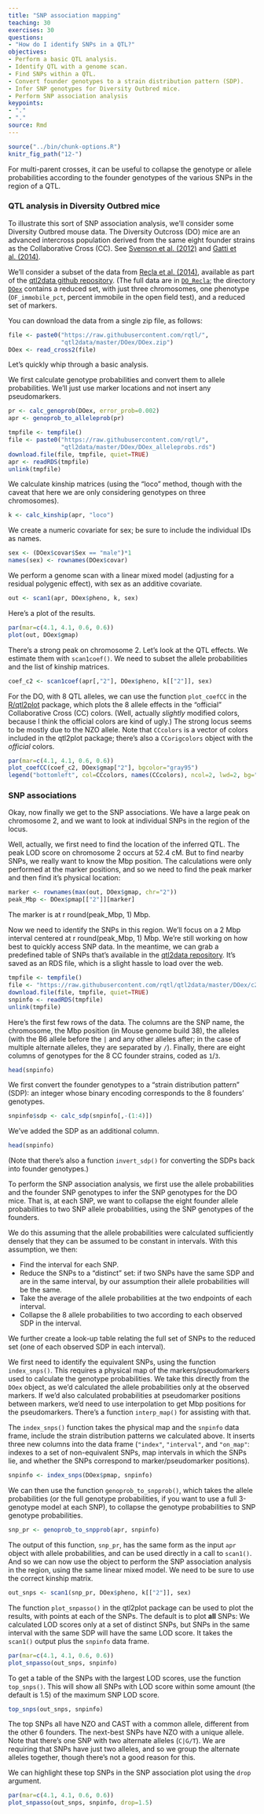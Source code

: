 ```yaml
---
title: "SNP association mapping"
teaching: 30
exercises: 30
questions:
- "How do I identify SNPs in a QTL?"
objectives:
- Perform a basic QTL analysis.
- Identify QTL with a genome scan.
- Find SNPs within a QTL.
- Convert founder genotypes to a strain distribution pattern (SDP).
- Infer SNP genotypes for Diversity Outbred mice.
- Perform SNP association analysis 
keypoints:
- "."
- "."
source: Rmd
---
```


```r
source("../bin/chunk-options.R")
knitr_fig_path("12-")
```

For multi-parent crosses, it can be useful to collapse the genotype or allele probabilities according to the founder genotypes of the various
SNPs in the region of a QTL.

### QTL analysis in Diversity Outbred mice

To illustrate this sort of SNP association analysis, we'll consider some Diversity Outbred mouse data. The Diversity Outcross (DO) mice are an advanced intercross population derived from the same eight founder strains as the Collaborative Cross (CC). See
[Svenson et al. (2012)](https://www.ncbi.nlm.nih.gov/pubmed/22345611)
and [Gatti et al. (2014)](https://www.ncbi.nlm.nih.gov/pubmed/25237114).

We'll consider a subset of the data from
[Recla et al. (2014)](https://www.ncbi.nlm.nih.gov/pubmed/24700285), available as part of the
[qtl2data github repository](https://github.com/rqtl/qtl2data). (The
full data are in
[`DO_Recla`](https://github.com/rqtl/qtl2data/tree/master/DO_Recla); the directory
[`DOex`](https://github.com/rqtl/qtl2data/tree/master/DOex) contains a reduced set, with just three chromosomes, one phenotype (`OF_immobile_pct`, percent immobile in the open field test), and a
reduced set of markers.

You can download the data from a single zip file, as follows:

```r
file <- paste0("https://raw.githubusercontent.com/rqtl/",
               "qtl2data/master/DOex/DOex.zip")
DOex <- read_cross2(file)
```

Let's quickly whip through a basic analysis.

We first calculate genotype probabilities and convert them to allele probabilities. We'll just use marker locations and not insert any pseudomarkers.

```r
pr <- calc_genoprob(DOex, error_prob=0.002)
apr <- genoprob_to_alleleprob(pr)
```

```r
tmpfile <- tempfile()
file <- paste0("https://raw.githubusercontent.com/rqtl/",
               "qtl2data/master/DOex/DOex_alleleprobs.rds")
download.file(file, tmpfile, quiet=TRUE)
apr <- readRDS(tmpfile)
unlink(tmpfile)
```

We calculate kinship matrices (using the "loco" method, though with the caveat that here we are only considering genotypes on three chromosomes).

```r
k <- calc_kinship(apr, "loco")
```

We create a numeric covariate for sex; be sure to include the individual IDs as names.

```r
sex <- (DOex$covar$Sex == "male")*1
names(sex) <- rownames(DOex$covar)
```

We perform a genome scan with a linear mixed model (adjusting for a residual polygenic effect), with sex as an additive covariate.

```r
out <- scan1(apr, DOex$pheno, k, sex)
```

Here's a plot of the results.

```r
par(mar=c(4.1, 4.1, 0.6, 0.6))
plot(out, DOex$gmap)
```

There's a strong peak on chromosome 2. Let's look at the QTL effects. We estimate them with `scan1coef()`. We need to subset the allele probabilities and the list of kinship matrices.

```r
coef_c2 <- scan1coef(apr[,"2"], DOex$pheno, k[["2"]], sex)
```

For the DO, with 8 QTL alleles, we can use the function `plot_coefCC` in the [R/qtl2plot](https://github.com/rqtl/qtl2plot) package, which plots the 8 allele effects in the "official" Collaborative Cross (CC)
colors. (Well, actually _slightly_ modified colors, because I think the official colors are kind of ugly.) The strong locus seems to be mostly
due to the NZO allele. Note that `CCcolors` is a vector of colors included in the qtl2plot package; there's also a `CCorigcolors` object
with the _official_ colors.

```r
par(mar=c(4.1, 4.1, 0.6, 0.6))
plot_coefCC(coef_c2, DOex$gmap["2"], bgcolor="gray95")
legend("bottomleft", col=CCcolors, names(CCcolors), ncol=2, lwd=2, bg="gray95")
```

### SNP associations

Okay, now finally we get to the SNP associations. We have a large peak on chromosome 2, and we want to look at individual SNPs in the region of the locus.

Well, actually, we first need to find the location of the inferred QTL.  The peak LOD score on chromosome 2 occurs at 52.4 cM. But to find nearby SNPs, we really want to know the Mbp position. The calculations were only performed at the marker positions, and so we need to find the peak marker and then find it's physical location:

```r
marker <- rownames(max(out, DOex$gmap, chr="2"))
peak_Mbp <- DOex$pmap[["2"]][marker]
```

The marker is at r round(peak_Mbp, 1) Mbp.

Now we need to identify the SNPs in this region. We'll focus on a 2 Mbp interval centered at r round(peak_Mbp, 1) Mbp. We're still
working on how best to quickly access SNP data. In the meantime, we can grab a predefined table of SNPs that's available in the
[qtl2data repository](https://github.com/rqtl/qtl2data). It's saved as an RDS file, which is a slight hassle to load over the web.

```r
tmpfile <- tempfile()
file <- "https://raw.githubusercontent.com/rqtl/qtl2data/master/DOex/c2_snpinfo.rds"
download.file(file, tmpfile, quiet=TRUE)
snpinfo <- readRDS(tmpfile)
unlink(tmpfile)
```

Here's the first few rows of the data. The columns are the SNP name, the chromosome, the Mbp position (in Mouse genome build 38), the alleles (with the B6 allele before the `|` and any other alleles
after; in the case of multiple alternate alleles, they are separated by `/`). Finally, there are eight columns of genotypes for the 8 CC founder strains, coded as `1`/`3`.

```r
head(snpinfo)
```

We first convert the founder genotypes to a "strain distribution pattern" (SDP): an integer whose binary encoding corresponds to the 8 founders' genotypes.

```r
snpinfo$sdp <- calc_sdp(snpinfo[,-(1:4)])
```

We've added the SDP as an additional column.

```r
head(snpinfo)
```

(Note that there's also a function `invert_sdp()` for converting the SDPs back into founder genotypes.)

To perform the SNP association analysis, we first use the allele probabilities and the founder SNP genotypes to infer the SNP genotypes for the DO mice. That is, at each SNP, we want to collapse the eight
founder allele probabilities to two SNP allele probabilities, using the SNP genotypes of the founders.

We do this assuming that the allele probabilities were calculated sufficiently densely that they can be assumed to be constant in intervals. With this assumption, we then:

- Find the interval for each SNP.
- Reduce the SNPs to a "distinct" set: if two SNPs have the same SDP and are in the same interval, by our assumption their allele probabilities will be the same.
- Take the average of the allele probabilities at the two endpoints of each interval.
- Collapse the 8 allele probabilities to two according to each observed SDP in the interval.

We further create a look-up table relating the full set of SNPs to the reduced set (one of each observed SDP in each interval).

We first need to identify the equivalent SNPs, using the function `index_snps()`. This requires a physical map of the markers/pseudomarkers used to calculate the genotype probabilities. We take this directly from the `DOex` object, as we'd calculated the allele
probabilities only at the observed markers. If we'd also calculated probabilities at pseudomarker positions between markers, we'd need to
use interpolation to get Mbp positions for the
pseudomarkers. There's a function `interp_map()` for assisting with that.

The `index_snps()` function takes the physical map and the `snpinfo` data frame, include the strain distribution patterns we calculated above.
It inserts three new columns into the data frame (`"index"`, `"interval"`, and `"on_map"`: indexes to a set of non-equivalent SNPs, map intervals in which the SNPs lie, and whether the SNPs correspond to marker/pseudomarker positions).

```r
snpinfo <- index_snps(DOex$pmap, snpinfo)
```

We can then use the function `genoprob_to_snpprob()`,
which takes the allele probabilities (or the full genotype probabilities, if you want to use a full 3-genotype model at each SNP), to collapse the genotype probabilities to SNP genotype probabilities.

```r
snp_pr <- genoprob_to_snpprob(apr, snpinfo)
```

The output of this function, `snp_pr`, has the same form as the input `apr` object with allele probabilities, and can be used directly in a
call to `scan1()`. And so we can now use the object to perform the SNP association analysis in the region, using the same linear mixed model. We need to be sure to use the correct kinship matrix.

```r
out_snps <- scan1(snp_pr, DOex$pheno, k[["2"]], sex)
```

The function `plot_snpasso()` in the qtl2plot package can be used to plot the results, with points at each of the SNPs. The default is to plot **all** SNPs: We calculated LOD scores only at a set of distinct
SNPs, but SNPs in the same interval with the same SDP will have the same LOD score. It takes the `scan1()` output plus the `snpinfo` data frame.

```r
par(mar=c(4.1, 4.1, 0.6, 0.6))
plot_snpasso(out_snps, snpinfo)
```

To get a table of the SNPs with the largest LOD scores, use the function `top_snps()`. This will show all SNPs with LOD score within some amount (the default is 1.5) of the maximum SNP LOD score.

```r
top_snps(out_snps, snpinfo)
```

The top SNPs all have NZO and CAST with a common allele, different from the other 6 founders. The next-best SNPs have NZO with a unique allele. Note that there's one SNP with two alternate alleles
(`C|G/T`). We are requiring that SNPs have just two alleles, and so we group the alternate alleles together, though there's not a good reason
for this.

We can highlight these top SNPs in the SNP association plot using the `drop` argument.

```r
par(mar=c(4.1, 4.1, 0.6, 0.6))
plot_snpasso(out_snps, snpinfo, drop=1.5)
```
